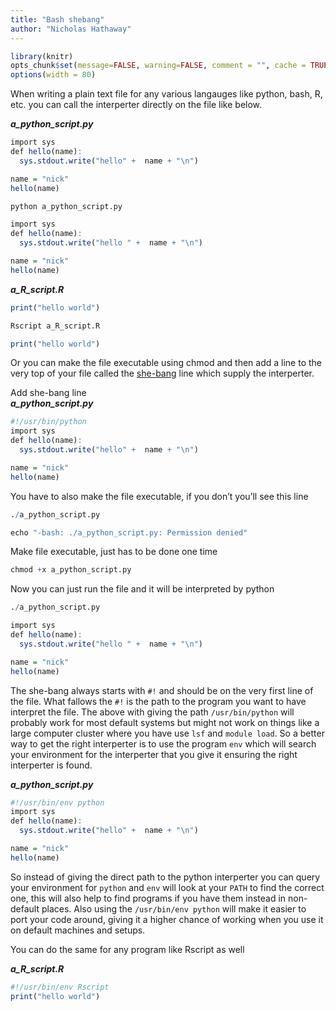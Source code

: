 ```yaml
---
title: "Bash shebang"
author: "Nicholas Hathaway"
---
```


```r
library(knitr)
opts_chunk$set(message=FALSE, warning=FALSE, comment = "", cache = TRUE)
options(width = 80)

```

When writing a plain text file for any various langauges like python, bash, R, etc. you can call the interperter directly on the file like below.

***a_python_script.py***
```r
import sys
def hello(name):
  sys.stdout.write("hello" +  name + "\n")

name = "nick"
hello(name)

```

```r
python a_python_script.py
```

```r
import sys
def hello(name):
  sys.stdout.write("hello " +  name + "\n")

name = "nick"
hello(name)
```

***a_R_script.R***
```r
print("hello world")
```

```r
Rscript a_R_script.R
```

```r
print("hello world")
```

Or you can make the file executable using chmod and then add a line to the very top of your file called the [she-bang](https://en.wikipedia.org/wiki/Shebang_(Unix)) line which supply the interperter. 

Add she-bang line  
***a_python_script.py***
```r
#!/usr/bin/python
import sys
def hello(name):
  sys.stdout.write("hello" +  name + "\n")

name = "nick"
hello(name)

```
You have to also make the file executable, if you don't you'll see this line

```r
./a_python_script.py
```

```r
echo "-bash: ./a_python_script.py: Permission denied"
```

Make file executable, just has to be done one time
```r
chmod +x a_python_script.py
```

Now you can just run the file and it will be interpreted by python
```r
./a_python_script.py
```

```r
import sys
def hello(name):
  sys.stdout.write("hello " +  name + "\n")

name = "nick"
hello(name)
```

The she-bang always starts with `#!` and should be on the very first line of the file. What fallows the `#!` is the path to the program you want to have interpret the file. The above with giving the path `/usr/bin/python` will probably work for most default systems but might not work on things like a large computer cluster where you have use `lsf` and `module load`. So a better way to get the right interperter is to use the program `env` which will search your environment for the interperter that you give it ensuring the right interperter is found. 

***a_python_script.py***
```r
#!/usr/bin/env python
import sys
def hello(name):
  sys.stdout.write("hello" +  name + "\n")

name = "nick"
hello(name)

```

So instead of giving the direct path to the python interperter you can query your environment for `python` and `env` will look at your `PATH` to find the correct one, this will also help to find programs if you have them instead in non-default places. Also using the `/usr/bin/env python` will make it easier to port your code around, giving it a higher chance of working when you use it on default machines and setups. 

You can do the same for any program like Rscript as well 

***a_R_script.R***
```r
#!/usr/bin/env Rscript
print("hello world")
```





